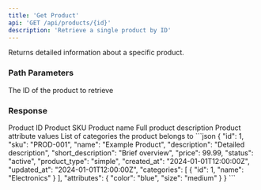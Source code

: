 ```yaml
---
title: 'Get Product'
api: 'GET /api/products/{id}'
description: 'Retrieve a single product by ID'
---
```


Returns detailed information about a specific product.

### Path Parameters

<ParamField path="id" type="integer" required>
  The ID of the product to retrieve
</ParamField>

### Response

<ResponseField name="id" type="integer">
  Product ID
</ResponseField>

<ResponseField name="sku" type="string">
  Product SKU
</ResponseField>

<ResponseField name="name" type="string">
  Product name
</ResponseField>

<ResponseField name="description" type="string">
  Full product description
</ResponseField>

<ResponseField name="attributes" type="object">
  Product attribute values
</ResponseField>

<ResponseField name="categories" type="array">
  List of categories the product belongs to
</ResponseField>

<ResponseExample>
```json
{
  "id": 1,
  "sku": "PROD-001",
  "name": "Example Product",
  "description": "Detailed description",
  "short_description": "Brief overview",
  "price": 99.99,
  "status": "active",
  "product_type": "simple",
  "created_at": "2024-01-01T12:00:00Z",
  "updated_at": "2024-01-01T12:00:00Z",
  "categories": [
    {
      "id": 1,
      "name": "Electronics"
    }
  ],
  "attributes": {
    "color": "blue",
    "size": "medium"
  }
}
```
</ResponseExample> 